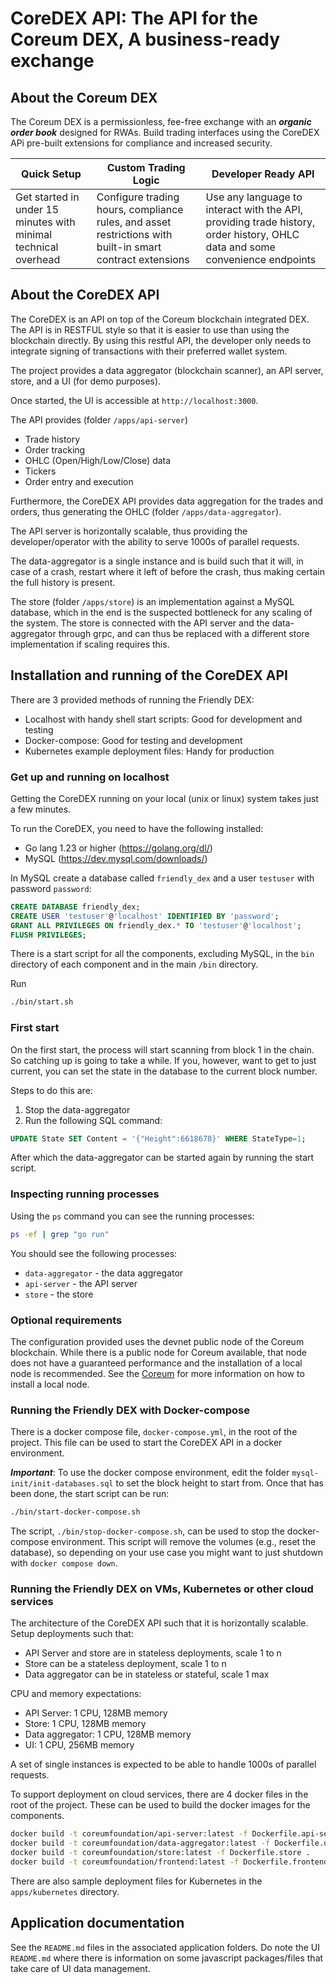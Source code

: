 # CoreDEX API: The API for the Coreum DEX, A business-ready exchange

## About the Coreum DEX

The Coreum DEX is a permissionless, fee-free exchange with an ***organic order book*** designed for RWAs. Build trading interfaces using the CoreDEX APi pre-built extensions for compliance and increased security.

| Quick Setup                                                     | Custom Trading Logic                                                                                      | Developer Ready API                                                                                                         |
|-----------------------------------------------------------------|-----------------------------------------------------------------------------------------------------------|-----------------------------------------------------------------------------------------------------------------------------|
| Get started in under 15 minutes with minimal technical overhead | Configure trading hours, compliance rules, and asset restrictions with built-in smart contract extensions | Use any language to interact with the API, providing trade history, order history, OHLC data and some convenience endpoints |


## About the CoreDEX API

The CoreDEX is an API on top of the Coreum blockchain integrated DEX. The API is in RESTFUL style so that it is easier to use than using the blockchain directly. By using this restful API, the developer only needs to integrate signing of transactions with their preferred wallet system.

The project provides a data aggregator (blockchain scanner), an API server, store, and a UI (for demo purposes).

Once started, the UI is accessible at `http://localhost:3000`.

The API provides (folder `/apps/api-server`)

* Trade history
* Order tracking
* OHLC (Open/High/Low/Close) data
* Tickers
* Order entry and execution

Furthermore, the CoreDEX API provides data aggregation for the trades and orders, thus generating the OHLC (folder `/apps/data-aggregator`).

The API server is horizontally scalable, thus providing the developer/operator with the ability to serve 1000s of parallel requests.

The data-aggregator is a single instance and is build such that it will, in case of a crash, restart where it left of before the crash, thus making certain the full history is present.

The store (folder `/apps/store`) is an implementation against a MySQL database, which in the end is the suspected bottleneck for any scaling of the system. The store is connected with the API server and the data-aggregator through grpc, and can thus be replaced with a different store implementation if scaling requires this.

## Installation and running of the CoreDEX API

There are 3 provided methods of running the Friendly DEX:

* Localhost with handy shell start scripts: Good for development and testing
* Docker-compose: Good for testing and development
* Kubernetes example deployment files: Handy for production

### Get up and running on localhost

Getting the CoreDEX running on your local (unix or linux) system takes just a few minutes.

To run the CoreDEX, you need to have the following installed:

* Go lang 1.23 or higher (https://golang.org/dl/)
* MySQL (https://dev.mysql.com/downloads/)

In MySQL create a database called `friendly_dex` and a user `testuser` with password `password`:

```sql
CREATE DATABASE friendly_dex;
CREATE USER 'testuser'@'localhost' IDENTIFIED BY 'password';
GRANT ALL PRIVILEGES ON friendly_dex.* TO 'testuser'@'localhost';
FLUSH PRIVILEGES;
```

There is a start script for all the components, excluding MySQL, in the `bin` directory of each component and in the main `/bin` directory.

Run

```bash
./bin/start.sh
```

### First start

On the first start, the process will start scanning from block 1 in the chain. So catching up is going to take a while.
If you, however, want to get to just current, you can set the state in the database to the current block number.

Steps to do this are:

1. Stop the data-aggregator
2. Run the following SQL command:

```sql
UPDATE State SET Content = '{"Height":6618678}' WHERE StateType=1;
```

After which the data-aggregator can be started again by running the start script.

### Inspecting running processes

Using the `ps` command you can see the running processes:

```bash
ps -ef | grep "go run"
```

You should see the following processes:

* `data-aggregator` - the data aggregator
* `api-server` - the API server
* `store` - the store

### Optional requirements

The configuration provided uses the devnet public node of the Coreum blockchain. While there is a public node for Coreum available, that node does not have a guaranteed performance and the installation of a local node is recommended.
See the [Coreum](https://docs.coreum.dev/docs/become-validator/run-full-node) for more information on how to install a local node.

### Running the Friendly DEX with Docker-compose

There is a docker compose file, `docker-compose.yml`, in the root of the project. This file can be used to start the CoreDEX API in a docker environment.

***Important***:
To use the docker compose environment, edit the folder `mysql-init/init-databases.sql` to set the block height to start from.
Once that has been done, the start script can be run:

```bash
./bin/start-docker-compose.sh
```

The script, `./bin/stop-docker-compose.sh`, can be used to stop the docker-compose environment. This script will remove the volumes (e.g., reset the database), so depending on your use case you might want to just shutdown with `docker compose down`.

### Running the Friendly DEX on VMs, Kubernetes or other cloud services

The architecture of the CoreDEX API such that it is horizontally scalable. Setup deployments such that:

* API Server and store are in stateless deployments, scale 1 to n
* Store can be a stateless deployment, scale 1 to n
* Data aggregator can be in stateless or stateful, scale 1 max

CPU and memory expectations:

* API Server: 1 CPU, 128MB memory
* Store: 1 CPU, 128MB memory
* Data aggregator: 1 CPU, 128MB memory
* UI: 1 CPU, 256MB memory

A set of single instances is expected to be able to handle 1000s of parallel requests.

To support deployment on cloud services, there are 4 docker files in the root of the project. These can be used to build the docker images for the components.

```bash
docker build -t coreumfoundation/api-server:latest -f Dockerfile.api-server .
docker build -t coreumfoundation/data-aggregator:latest -f Dockerfile.data-aggregator .
docker build -t coreumfoundation/store:latest -f Dockerfile.store .
docker build -t coreumfoundation/frontend:latest -f Dockerfile.frontend .
```

There are also sample deployment files for Kubernetes in the `apps/kubernetes` directory.

## Application documentation

See the `README.md` files in the associated application folders.
Do note the UI `README.md` where there is information on some javascript packages/files that take care of UI data management.
